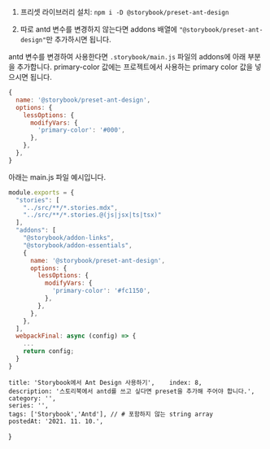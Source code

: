 
1. 프리셋 라이브러리 설치: `npm i -D @storybook/preset-ant-design`

2. 따로 antd 변수를 변경하지 않는다면 addons 배열에 `"@storybook/preset-ant-design"`만 추가하시면 됩니다.

antd 변수를 변경하여 사용한다면 `.storybook/main.js` 파일의 addons에 아래 부분을 추가합니다. primary-color 값에는 프로젝트에서 사용하는 primary color 값을 넣으시면 됩니다.
```js
{
  name: '@storybook/preset-ant-design',
  options: {
    lessOptions: {
      modifyVars: {
        'primary-color': '#000',
      },
    },
  },
}
```



아래는 main.js 파일 예시입니다.
```js
module.exports = {
  "stories": [
    "../src/**/*.stories.mdx",
    "../src/**/*.stories.@(js|jsx|ts|tsx)"
  ],
  "addons": [
    "@storybook/addon-links",
    "@storybook/addon-essentials",
    {
      name: '@storybook/preset-ant-design',
      options: {
        lessOptions: {
          modifyVars: {
            'primary-color': '#fc1150',
          },
        },
      },
    },
  ],
  webpackFinal: async (config) => {
    ...
    return config;
  }
}
```

    title: 'Storybook에서 Ant Design 사용하기',    index: 8,
    description: '스토리북에서 antd를 쓰고 싶다면 preset을 추가해 주어야 합니다.',
    category: '',
    series: '',
    tags: ['Storybook','Antd'], // # 포함하지 않는 string array
    postedAt: '2021. 11. 10.',
}